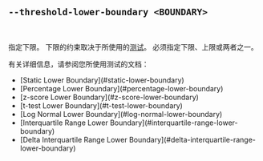## `--threshold-lower-boundary <BOUNDARY>`

<br />

指定下限。
下限的约束取决于所使用的[测试][tests]。
必须指定下限、上限或两者之一。

有关详细信息，请参阅您所使用测试的文档：

<ul>
  <li>[Static Lower Boundary](#static-lower-boundary)</li>
  <li>[Percentage Lower Boundary](#percentage-lower-boundary)</li>
  <li>[z-score Lower Boundary](#z-score-lower-boundary)</li>
  <li>[t-test Lower Boundary](#t-test-lower-boundary)</li>
  <li>[Log Normal Lower Boundary](#log-normal-lower-boundary)</li>
  <li>[Interquartile Range Lower Boundary](#interquartile-range-lower-boundary)</li>
  <li>[Delta Interquartile Range Lower Boundary](#delta-interquartile-range-lower-boundary)</li>
</ul>

[tests]: #--threshold-test-test